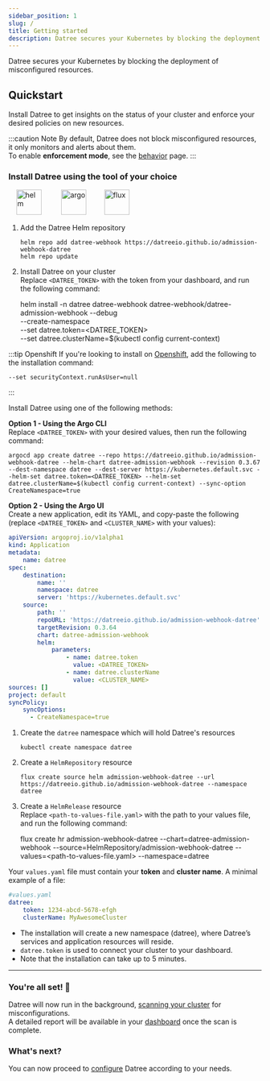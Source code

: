 ```yaml
---
sidebar_position: 1
slug: /
title: Getting started
description: Datree secures your Kubernetes by blocking the deployment of misconfigured resources
---
```



Datree secures your Kubernetes by blocking the deployment of misconfigured resources.

## Quickstart

Install Datree to get insights on the status of your cluster and enforce your desired policies on new resources.

:::caution Note
By default, Datree does not block misconfigured resources, it only monitors and alerts about them.  
To enable **enforcement mode**, see the [behavior](/configuration/behavior) page.
:::

### Install Datree using the tool of your choice

<div>
    &nbsp;&nbsp;&nbsp;
    <img
        src="/img/welcome/getting-started/helm.png"
        alt="helm"
        width="50"
        height="50"
        className="not-zoomable"
    />
    &nbsp;&nbsp;&nbsp;&nbsp;&nbsp;&nbsp;&nbsp;&nbsp;
    <img
        src="/img/welcome/getting-started/argo.png"
        alt="argo"
        width="50"
        height="50"
        className="not-zoomable"
    />
    &nbsp;&nbsp;&nbsp;&nbsp;&nbsp;&nbsp;&nbsp;
    <img
        src="/img/welcome/getting-started/flux.png"
        alt="flux"
        width="50"
        height="50"
        className="not-zoomable"
    />
</div>
<Tabs>
<TabItem value='Helm' label='Helm' default>

1. Add the Datree Helm repository
    ```
    helm repo add datree-webhook https://datreeio.github.io/admission-webhook-datree
    helm repo update
    ```

2. Install Datree on your cluster  
Replace `<DATREE_TOKEN>` with the token from your dashboard, and run the following command:

    helm install -n datree datree-webhook datree-webhook/datree-admission-webhook --debug \
    --create-namespace \
    --set datree.token=<DATREE_TOKEN> \
    --set datree.clusterName=$(kubectl config current-context)


:::tip Openshift
If you're looking to install on [Openshift](https://docs.openshift.com/), add the following to the installation command:

```
--set securityContext.runAsUser=null
```

:::

</TabItem>
<TabItem value='ArgoCD' label='ArgoCD'>

Install Datree using one of the following methods:  

**Option 1 - Using the Argo CLI**  
Replace `<DATREE_TOKEN>` with your desired values, then run the following command:  
```
argocd app create datree --repo https://datreeio.github.io/admission-webhook-datree --helm-chart datree-admission-webhook --revision 0.3.67 --dest-namespace datree --dest-server https://kubernetes.default.svc --helm-set datree.token=<DATREE_TOKEN> --helm-set datree.clusterName=$(kubectl config current-context) --sync-option CreateNamespace=true
```

**Option 2 - Using the Argo UI**  
Create a new application, edit its YAML, and copy-paste the following (replace `<DATREE_TOKEN>` and `<CLUSTER_NAME>` with your values):

```yaml
apiVersion: argoproj.io/v1alpha1
kind: Application
metadata:
    name: datree
spec:
    destination:
        name: ''
        namespace: datree
        server: 'https://kubernetes.default.svc'
    source:
        path: ''
        repoURL: 'https://datreeio.github.io/admission-webhook-datree'
        targetRevision: 0.3.64
        chart: datree-admission-webhook
        helm:
            parameters:
                - name: datree.token
                  value: <DATREE_TOKEN>
                - name: datree.clusterName
                  value: <CLUSTER_NAME>
sources: []
project: default
syncPolicy:
    syncOptions:
      - CreateNamespace=true
```

</TabItem>
<TabItem value='Flux' label='Flux'>

1. Create the `datree` namespace which will hold Datree's resources
    ```
    kubectl create namespace datree
    ```

1. Create a `HelmRepository` resource
    ```
    flux create source helm admission-webhook-datree --url https://datreeio.github.io/admission-webhook-datree --namespace datree
    ```

2. Create a `HelmRelease` resource  
Replace `<path-to-values-file.yaml>` with the path to your values file, and run the following command:
    
    flux create hr admission-webhook-datree --chart=datree-admission-webhook --source=HelmRepository/admission-webhook-datree --values=<path-to-values-file.yaml> --namespace=datree
  
Your `values.yaml` file must contain your **token** and **cluster name**. A minimal example of a file:

```yaml
#values.yaml
datree:
    token: 1234-abcd-5678-efgh
    clusterName: MyAwesomeCluster
```

</TabItem>
</Tabs>

* The installation will create a new namespace (datree), where Datree’s services and application resources will reside.  
* `datree.token` is used to connect your cluster to your dashboard.  
* Note that the installation can take up to 5 minutes.

---

### You're all set! 🎉

Datree will now run in the background, [scanning your cluster](/configuration/cluster-scan) for misconfigurations.  
A detailed report will be available in your [dashboard](https://app.datree.io/) once the scan is complete.

### What's next?

You can now proceed to [configure](/configuration/behavior) Datree according to your needs.

